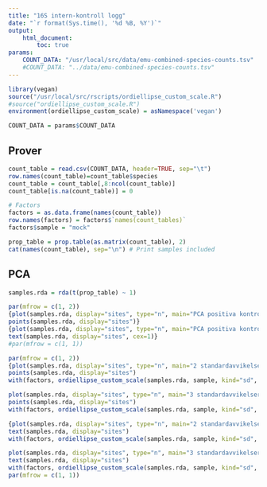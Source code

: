 ```yaml
---
title: "16S intern-kontroll logg"
date: "`r format(Sys.time(), '%d %B, %Y')`"
output:
    html_document:
        toc: true
params:
    COUNT_DATA: "/usr/local/src/data/emu-combined-species-counts.tsv"
    #COUNT_DATA: "../data/emu-combined-species-counts.tsv"
---
```


```r
library(vegan)
source("/usr/local/src/rscripts/ordiellipse_custom_scale.R")
#source("ordiellipse_custom_scale.R")
environment(ordiellipse_custom_scale) = asNamespace('vegan')
```

```r
COUNT_DATA = params$COUNT_DATA
```

## Prover
```r
count_table = read.csv(COUNT_DATA, header=TRUE, sep="\t")
row.names(count_table)=count_table$species
count_table = count_table[,8:ncol(count_table)]
count_table[is.na(count_table)] = 0

# Factors
factors = as.data.frame(names(count_table))
row.names(factors) = factors$`names(count_tables)`
factors$sample = "mock"

prop_table = prop.table(as.matrix(count_table), 2)
cat(names(count_table), sep="\n") # Print samples included

```

## PCA
```r
samples.rda = rda(t(prop_table) ~ 1)

par(mfrow = c(1, 2))
{plot(samples.rda, display="sites", type="n", main="PCA positiva kontroller")
points(samples.rda, display="sites")}
{plot(samples.rda, display="sites", type="n", main="PCA positiva kontroller")
text(samples.rda, display="sites", cex=1)}
#par(mfrow = c(1, 1))

par(mfrow = c(1, 2))
{plot(samples.rda, display="sites", type="n", main="2 standardavvikelser")
points(samples.rda, display="sites")
with(factors, ordiellipse_custom_scale(samples.rda, sample, kind="sd", scale.custom=2, draw="polygon", col="skyblue", border="blue"))

plot(samples.rda, display="sites", type="n", main="3 standardavvikelser")
points(samples.rda, display="sites")
with(factors, ordiellipse_custom_scale(samples.rda, sample, kind="sd", scale.custom=3, draw="polygon", col="skyblue", border="blue"))}

{plot(samples.rda, display="sites", type="n", main="2 standardavvikelser")
text(samples.rda, display="sites")
with(factors, ordiellipse_custom_scale(samples.rda, sample, kind="sd", scale.custom=2, draw="polygon", col="skyblue", border="blue"))

plot(samples.rda, display="sites", type="n", main="3 standardavvikelser")
text(samples.rda, display="sites")
with(factors, ordiellipse_custom_scale(samples.rda, sample, kind="sd", scale.custom=3, draw="polygon", col="skyblue", border="blue"))}
par(mfrow = c(1, 1))


```

